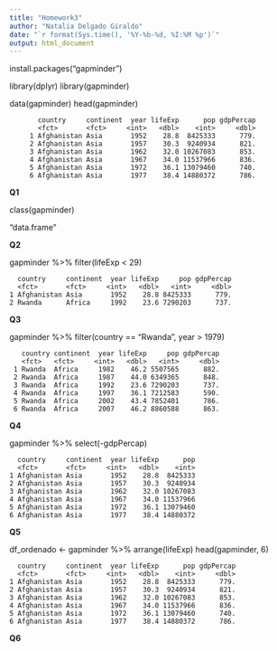 ```yaml
---
title: "Homework3"
author: "Natalia Delgado Giraldo"
date: "`r format(Sys.time(), '%Y-%b-%d, %I:%M %p')`"
output: html_document
---
```

install.packages("gapminder")

library(dplyr)
library(gapminder)

data(gapminder)
head(gapminder)

           country     continent  year lifeExp      pop gdpPercap
           <fct>       <fct>     <int>   <dbl>    <int>     <dbl>
         1 Afghanistan Asia       1952    28.8  8425333      779.
         2 Afghanistan Asia       1957    30.3  9240934      821.
         3 Afghanistan Asia       1962    32.0 10267083      853.
         4 Afghanistan Asia       1967    34.0 11537966      836.
         5 Afghanistan Asia       1972    36.1 13079460      740.
         6 Afghanistan Asia       1977    38.4 14880372      786.

**Q1**

class(gapminder)

"data.frame"

**Q2**

gapminder %>% 
  filter(lifeExp < 29)
  
      country     continent  year lifeExp     pop gdpPercap
      <fct>       <fct>     <int>   <dbl>   <int>     <dbl>
    1 Afghanistan Asia       1952    28.8 8425333      779.
    2 Rwanda      Africa     1992    23.6 7290203      737.

**Q3**

gapminder %>% 
  filter(country == "Rwanda", year > 1979)

       country continent  year lifeExp     pop gdpPercap
       <fct>   <fct>     <int>   <dbl>   <int>     <dbl>
     1 Rwanda  Africa     1982    46.2 5507565      882.
     2 Rwanda  Africa     1987    44.0 6349365      848.
     3 Rwanda  Africa     1992    23.6 7290203      737.
     4 Rwanda  Africa     1997    36.1 7212583      590.
     5 Rwanda  Africa     2002    43.4 7852401      786.
     6 Rwanda  Africa     2007    46.2 8860588      863.

**Q4**

gapminder %>%
select(-gdpPercap)


      country     continent  year lifeExp      pop
      <fct>       <fct>     <int>   <dbl>    <int>
    1 Afghanistan Asia       1952    28.8  8425333
    2 Afghanistan Asia       1957    30.3  9240934
    3 Afghanistan Asia       1962    32.0 10267083
    4 Afghanistan Asia       1967    34.0 11537966
    5 Afghanistan Asia       1972    36.1 13079460
    6 Afghanistan Asia       1977    38.4 14880372
    
**Q5**

df_ordenado <- gapminder %>% 
arrange(lifeExp)
head(gapminder, 6)

      country     continent  year lifeExp      pop gdpPercap
      <fct>       <fct>     <int>   <dbl>    <int>     <dbl>
    1 Afghanistan Asia       1952    28.8  8425333      779.
    2 Afghanistan Asia       1957    30.3  9240934      821.
    3 Afghanistan Asia       1962    32.0 10267083      853.
    4 Afghanistan Asia       1967    34.0 11537966      836.
    5 Afghanistan Asia       1972    36.1 13079460      740.
    6 Afghanistan Asia       1977    38.4 14880372      786.
    
    
    
**Q6**


  




